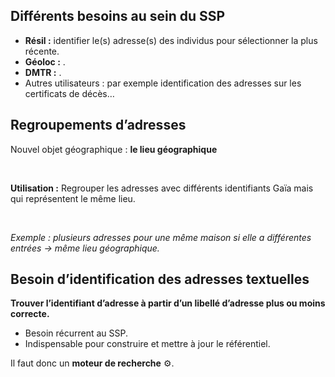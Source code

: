 ## Différents besoins au sein du SSP

- [**Résil :**]{.red2} identifier le(s) adresse(s) des individus pour sélectionner la plus récente.
- **Géoloc :** <!-- Explication -->.
- **DMTR :** <!-- Explication -->.
- Autres utilisateurs : par exemple identification des adresses sur les certificats de décès...

## Regroupements d'adresses

Nouvel objet géographique :  [**le lieu géographique**]{.green2}
<!-- Explication schéma lieu géographique. -->

<br>

[**Utilisation :**]{.blue2} Regrouper les adresses avec différents identifiants Gaïa mais qui représentent le même lieu. 

<br>

*Exemple : plusieurs adresses pour une même maison si elle a différentes entrées → même lieu géographique.*

## Besoin d'identification des adresses textuelles

[**Trouver l'identifiant d'adresse à partir d'un libellé d'adresse plus ou moins correcte.**]{.green2}

- Besoin récurrent au SSP.
- Indispensable pour construire et mettre à jour le référentiel.

Il faut donc un [**moteur de recherche**]{.blue2} ⚙️.